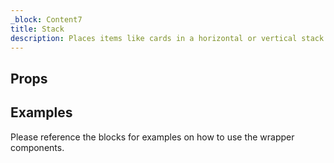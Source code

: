 ```yaml
---
_block: Content7
title: Stack
description: Places items like cards in a horizontal or vertical stack
---
```



## Props

<Props />

## Examples

Please reference the blocks for examples on how to use the wrapper components.
